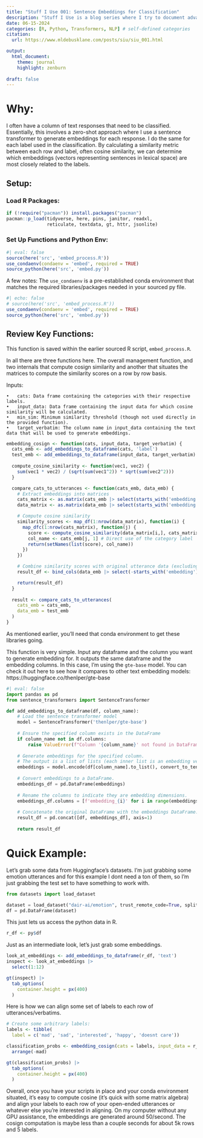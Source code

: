 ```yaml
---
title: "Stuff I Use 001: Sentence Embeddings for Classification"
description: "Stuff I Use is a blog series where I try to document advanced cool or interesting methods that I get to use on a day to day basis."
date: 06-15-2024
categories: [R, Python, Transformers, NLP] # self-defined categories
citation: 
  url: https://www.mldebusklane.com/posts/siu/siu_001.html

output: 
  html_document:
    theme: journal
    highlight: zenburn
    
draft: false
---
```


# Why:

I often have a column of text responses that need to be classified. Essentially, this involves a zero-shot approach where I use a sentence transformer to generate embeddings for each response. I do the same for each label used in the classification. By calculating a similarity metric between each row and label, often cosine similarity, we can determine which embeddings (vectors representing sentences in lexical space) are most closely related to the labels. 

## Setup:

### Load R Packages:
```r
if (!require("pacman")) install.packages("pacman")
pacman::p_load(tidyverse, here, pins, janitor, readxl,
               reticulate, textdata, gt, httr, jsonlite)
```

### Set Up Functions and Python Env:
```r
#| eval: false
source(here('src', 'embed_process.R'))
use_condaenv(condaenv = 'embed', required = TRUE)
source_python(here('src', 'embed.py'))
```

A few notes: The `use_condaenv` is a pre-established conda environment that matches the required libraries/packages needed in your sourced py file. 

```r
#| echo: false
# source(here('src', 'embed_process.R'))
use_condaenv(condaenv = 'embed', required = TRUE)
source_python(here('src', 'embed.py'))
```

## Review Key Functions: 

This function is saved within the earlier sourced R script, `embed_process.R`.

In all there are three functions here. The overall management function, and two internals that compute cosign similarity and another that situates the matrices to compute the similarity scores on a row by row basis. 

Inputs:

	•	cats: Data frame containing the categories with their respective labels.
	•	input_data: Data frame containing the input data for which cosine similarity will be calculated.
	•	min_sim: Minimum similarity threshold (though not used directly in the provided function).
	•	target_verbatim: The column name in input_data containing the text data that will be used to generate embeddings.
	
```r
embedding_cosign <- function(cats, input_data, target_verbatim) {
  cats_emb <- add_embeddings_to_dataframe(cats, 'label')
  test_emb <- add_embeddings_to_dataframe(input_data, target_verbatim)
  
  compute_cosine_similarity <- function(vec1, vec2) {
    sum(vec1 * vec2) / (sqrt(sum(vec1^2)) * sqrt(sum(vec2^2)))
  }

  compare_cats_to_utterances <- function(cats_emb, data_emb) {
    # Extract embeddings into matrices
    cats_matrix <- as.matrix(cats_emb |> select(starts_with('embedding')))
    data_matrix <- as.matrix(data_emb |> select(starts_with('embedding')))

    # Compute cosine similarity
    similarity_scores <- map_df(1:nrow(data_matrix), function(i) {
      map_dfc(1:nrow(cats_matrix), function(j) {
        score <- compute_cosine_similarity(data_matrix[i,], cats_matrix[j,])
        col_name <- cats_emb[j, 1] # Direct use of the category label
        return(setNames(list(score), col_name))
      })
    })

    # Combine similarity scores with original utterance data (excluding embeddings)
    result_df <- bind_cols(data_emb |> select(-starts_with('embedding')), similarity_scores)

    return(result_df)
  }
  
  result <- compare_cats_to_utterances(
    cats_emb = cats_emb,
    data_emb = test_emb
  ) 
}
```

As mentioned earlier, you'll need that conda environment to get these libraries going.

This function is very simple. Input any dataframe and the column you want to generate embedding for. It outputs the same dataframe and the embedding columns. In this case, I'm using the `gte-base` model. You can check it out here to see how it compares to other text embedding models: https://huggingface.co/thenlper/gte-base
	
```python
#| eval: false
import pandas as pd
from sentence_transformers import SentenceTransformer

def add_embeddings_to_dataframe(df, column_name):
    # Load the sentence transformer model
    model = SentenceTransformer('thenlper/gte-base')
    
    # Ensure the specified column exists in the DataFrame
    if column_name not in df.columns:
        raise ValueError(f"Column '{column_name}' not found in DataFrame.")
    
    # Generate embeddings for the specified column.
    # The output is a list of lists (each inner list is an embedding vector for a sentence).
    embeddings = model.encode(df[column_name].to_list(), convert_to_tensor=False, show_progress_bar=True)
    
    # Convert embeddings to a DataFrame.
    embeddings_df = pd.DataFrame(embeddings)
    
    # Rename the columns to indicate they are embedding dimensions.
    embeddings_df.columns = [f'embedding_{i}' for i in range(embeddings_df.shape[1])]
    
    # Concatenate the original DataFrame with the embeddings DataFrame.
    result_df = pd.concat([df, embeddings_df], axis=1)
    
    return result_df

```

# Quick Example: 

Let's grab some data from Huggingface's datasets. I'm just grabbing some emotion utterances and for this example I dont need a ton of them, so I'm just grabbing the test set to have something to work with.  

```python
from datasets import load_dataset

dataset = load_dataset("dair-ai/emotion", trust_remote_code=True, split='test')
df = pd.DataFrame(dataset)
```

This just lets us access the python data in R. 
```r
r_df <- py$df
```
Just as an intermediate look, let's just grab some embeddings. 

```r
look_at_embeddings <- add_embeddings_to_dataframe(r_df, 'text')
inspect <- look_at_embeddings |> 
  select(1:12) 

gt(inspect) |> 
  tab_options(
    container.height = px(400)
  )
```

Here is how we can align some set of labels to each row of utterances/verbatims. 

```r
# Create some arbitrary labels: 
labels <- tibble(
  label = c('mad', 'sad', 'interested', 'happy', 'doesnt care'))

classification_probs <- embedding_cosign(cats = labels, input_data = r_df, target_verbatim = 'text') |> 
  arrange(-mad)
```

```r
gt(classification_probs) |> 
  tab_options(
    container.height = px(400)
  )
```

Overall, once you have your scripts in place and your conda environment situated, it's easy to compute cosine (it's quick with some matrix algebra) and align your labels to each row of your open-ended utterances or whatever else you're interested in aligning. On my computer without any GPU assistance, the embeddings are generated around 50/second. The cosign computation is maybe less than a couple seconds for about 5k rows and 5 labels. 
